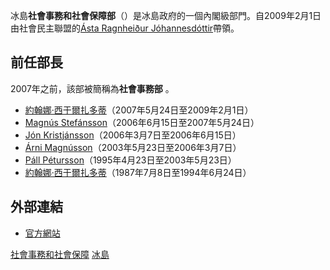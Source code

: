{{冰島政治}}
冰島'''社會事務和社會保障部'''（{{lang-is|Félags- og tryggingamálaráðuneytið}}）是冰島政府的一個內閣級部門。自2009年2月1日由社會民主聯盟的[[Ásta_Ragnheiður_Jóhannesdóttir|Ásta Ragnheiður Jóhannesdóttir]]帶領。

==前任部長==
2007年之前，該部被簡稱為'''社會事務部''' 。
*[[約翰娜·西于爾扎多蒂|約翰娜·西于爾扎多蒂]]（2007年5月24日至2009年2月1日）
*[[Magnús_Stefánsson|Magnús Stefánsson]]（2006年6月15日至2007年5月24日）
*[[Jón_Kristjánsson_(minister)|Jón Kristjánsson]]（2006年3月7日至2006年6月15日）
*[[Árni_Magnússon_(minister)|Árni Magnússon]]（2003年5月23日至2006年3月7日）
*[[Páll_Pétursson|Páll Pétursson]]（1995年4月23日至2003年5月23日）
*[[約翰娜·西于爾扎多蒂|約翰娜·西于爾扎多蒂]]（1987年7月8日至1994年6月24日）

==外部連結==
*[https://web.archive.org/web/20090201205739/http://eng.felagsmalaraduneyti.is/ 官方網站]


{{Iceland-stub}}

[[Category:冰島政府|社會事務和社會保障]]
[[Category:社會事務部|冰島]]